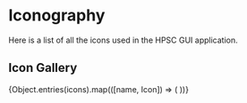 
<Meta title="StyleGuide/Iconography" />

# Iconography

Here is a list of all the icons used in the HPSC GUI application.  

## Icon Gallery&nbsp;  

<IconGallery>
  {Object.entries(icons).map(([name, Icon]) => (
    <IconItem name={name} className="bg-slate-200">
        <Icon className="h-[128px] w-[128px] fill-current stroke-current" />
    </IconItem>
  ))}
</IconGallery>
